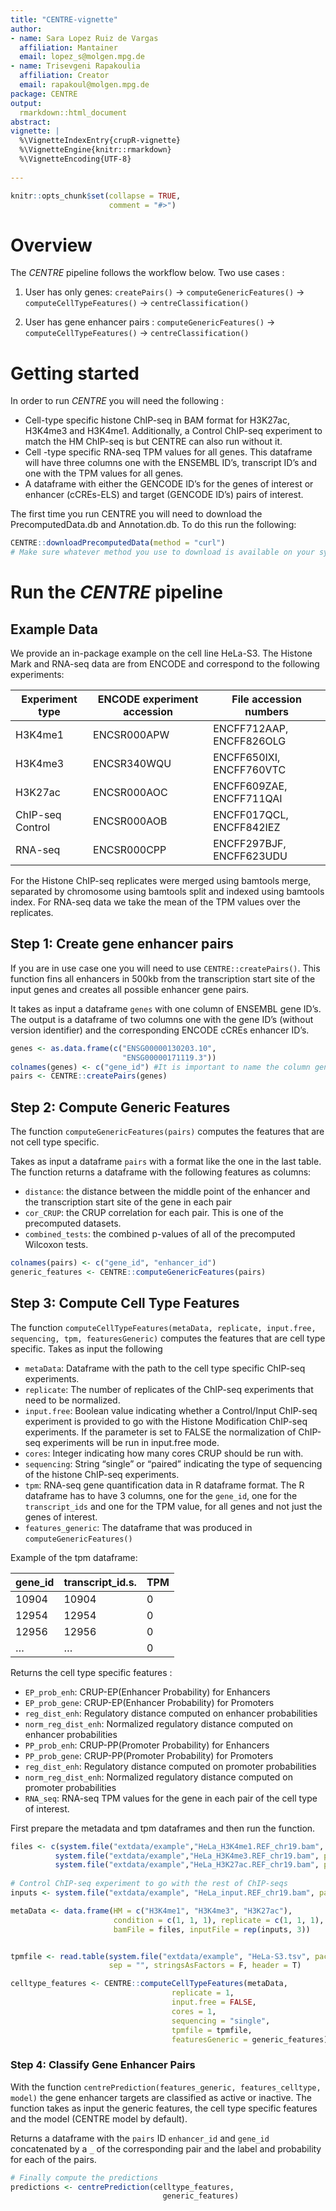 ```yaml
---
title: "CENTRE-vignette"
author: 
- name: Sara Lopez Ruiz de Vargas
  affiliation: Mantainer
  email: lopez_s@molgen.mpg.de
- name: Trisevgeni Rapakoulia
  affiliation: Creator
  email: rapakoul@molgen.mpg.de
package: CENTRE
output: 
  rmarkdown::html_document
abstract: 
vignette: |
  %\VignetteIndexEntry{crupR-vignette}
  %\VignetteEngine{knitr::rmarkdown}
  %\VignetteEncoding{UTF-8}
  
---
```


```r
knitr::opts_chunk$set(collapse = TRUE,
                      comment = "#>")
```

# Overview
The *CENTRE* pipeline follows the workflow below. Two use cases :

1. User has only genes: `createPairs()` -> `computeGenericFeatures()` ->
`computeCellTypeFeatures()` -> `centreClassification()`

2. User has gene enhancer pairs : `computeGenericFeatures()` ->
 `computeCellTypeFeatures()` -> `centreClassification()`
 
# Getting started
In order to run *CENTRE* you will need the following :

- Cell-type specific histone ChIP-seq in BAM format for H3K27ac, H3K4me3 and 
H3K4me1. Additionally, a Control ChIP-seq experiment to match the HM ChIP-seq is
but CENTRE can also run without it.
- Cell -type specific RNA-seq TPM values for all genes. This dataframe will have
three columns one with the ENSEMBL ID's, transcript ID's and one with the TPM 
values for all genes.
- A dataframe with either the GENCODE ID's for the genes of interest or enhancer
(cCREs-ELS) and target (GENCODE ID's) pairs of interest.

The first time you run CENTRE you will need to download the PrecomputedData.db 
and Annotation.db. To do this run the following: 

```r
CENTRE::downloadPrecomputedData(method = "curl")
# Make sure whatever method you use to download is available on your system
```


# Run the *CENTRE* pipeline

## Example Data
We provide an in-package example on the cell line HeLa-S3. The Histone Mark
and RNA-seq data are from ENCODE and correspond to the following experiments:


| Experiment type| ENCODE experiment accession | File accession numbers|
|----------------|-----------------------------|-----------------------|
| H3K4me1        |ENCSR000APW| ENCFF712AAP, ENCFF826OLG|
| H3K4me3        | ENCSR340WQU|ENCFF650IXI, ENCFF760VTC |
| H3K27ac        |ENCSR000AOC | ENCFF609ZAE, ENCFF711QAI |
| ChIP-seq Control| ENCSR000AOB|ENCFF017QCL, ENCFF842IEZ|
| RNA-seq        | ENCSR000CPP |ENCFF297BJF, ENCFF623UDU


For the Histone ChIP-seq replicates were merged using bamtools merge, separated
by chromosome using bamtools split and indexed using bamtools index.
For RNA-seq data we take the mean of the TPM values over 
the replicates. 

## Step 1: Create gene enhancer pairs
If you are in use case one you will need to use `CENTRE::createPairs()`. This
function fins all enhancers in 500kb from the transcription start site of the
input genes and creates all possible enhancer gene pairs.

It takes as input a dataframe `genes` with one column of ENSEMBL gene ID's.
The output is a dataframe of two columns one with the gene ID's (without version
identifier) and the corresponding ENCODE cCREs enhancer ID's.
```r
genes <- as.data.frame(c("ENSG00000130203.10",
                         "ENSG00000171119.3"))
colnames(genes) <- c("gene_id") #It is important to name the column gene_id
pairs <- CENTRE::createPairs(genes)
```

## Step 2: Compute Generic Features
The function `computeGenericFeatures(pairs)` computes the features that are not
cell type specific.

Takes as input a dataframe `pairs` with a format like the one in the last table.
The function returns a dataframe with the following features as columns:

- `distance`: the distance between the middle point of the enhancer and the
transcription start site of the gene in each pair
- `cor_CRUP`: the CRUP correlation for each pair. This is one of the precomputed
datasets.
- `combined_tests`: the combined p-values of all of the precomputed Wilcoxon
tests.

```r
colnames(pairs) <- c("gene_id", "enhancer_id")
generic_features <- CENTRE::computeGenericFeatures(pairs)
```

## Step 3: Compute Cell Type Features
The function `computeCellTypeFeatures(metaData, replicate, input.free, sequencing, tpm, featuresGeneric)` computes the features that are cell type specific.
Takes as input the following

- `metaData`: Dataframe with the path to the cell type specific ChIP-seq
experiments.
- `replicate`: The number of replicates of the ChIP-seq experiments
that need to be normalized.
- `input.free`: Boolean value indicating whether a Control/Input ChIP-seq
experiment is provided to go with the Histone Modification ChIP-seq experiments.
If the parameter is set to FALSE the normalization of ChIP-seq experiments
will be run in input.free mode.
- `cores`: Integer indicating how many cores CRUP should be run with.
- `sequencing`: String "single" or "paired" indicating the type of sequencing of
the histone ChIP-seq experiments.
- `tpm`: RNA-seq gene quantification data in R dataframe format. The R 
dataframe has to have 3 columns, one for the `gene_id`, 
one for the `transcript_ids` and one for the TPM value, for all genes and not
just the genes of interest.
- `features_generic`: The dataframe that was produced in `computeGenericFeatures()`

Example of the tpm dataframe: 

|gene_id | transcript_id.s.| TPM|
|--------|-----------------|----|
|   10904 |           10904|   0|
|   12954|            12954|   0|
|   12956|            12956|   0|
|   ... |            ...|   0|

Returns the cell type specific features : 

- `EP_prob_enh`: CRUP-EP(Enhancer Probability) for Enhancers
- `EP_prob_gene`: CRUP-EP(Enhancer Probability) for Promoters
- `reg_dist_enh`: Regulatory distance computed on enhancer probabilities
- `norm_reg_dist_enh`: Normalized regulatory distance computed on enhancer probabilities
- `PP_prob_enh`: CRUP-PP(Promoter Probability) for Enhancers
- `PP_prob_gene`: CRUP-PP(Promoter Probability) for Promoters
- `reg_dist_enh`: Regulatory distance computed on promoter probabilities
- `norm_reg_dist_enh`: Normalized regulatory distance computed on promoter probabilities
- `RNA_seq`: RNA-seq TPM values for the gene in each pair of the cell type of interest.

First prepare the metadata and tpm dataframes and then run the function.
```r
files <- c(system.file("extdata/example","HeLa_H3K4me1.REF_chr19.bam", package = "CENTRE"),
          system.file("extdata/example","HeLa_H3K4me3.REF_chr19.bam", package = "CENTRE"),
          system.file("extdata/example","HeLa_H3K27ac.REF_chr19.bam", package = "CENTRE"))
          
# Control ChIP-seq experiment to go with the rest of ChIP-seqs
inputs <- system.file("extdata/example", "HeLa_input.REF_chr19.bam", package = "CENTRE")

metaData <- data.frame(HM = c("H3K4me1", "H3K4me3", "H3K27ac"),
                       condition = c(1, 1, 1), replicate = c(1, 1, 1),
                       bamFile = files, inputFile = rep(inputs, 3))


tpmfile <- read.table(system.file("extdata/example", "HeLa-S3.tsv", package = "CENTRE"),
                      sep = "", stringsAsFactors = F, header = T)

celltype_features <- CENTRE::computeCellTypeFeatures(metaData,
                                    replicate = 1,
                                    input.free = FALSE,
                                    cores = 1,
                                    sequencing = "single",
                                    tpmfile = tpmfile,
                                    featuresGeneric = generic_features)

```

### Step 4: Classify Gene Enhancer Pairs

With the function `centrePrediction(features_generic, features_celltype, model)`
the gene enhancer targets are classified as active or inactive.
The function takes as input the generic features, the cell type specific features
and the model (CENTRE model by default).

Returns a dataframe with the `pairs` ID `enhancer_id` and `gene_id` concatenated
by a `_` of the corresponding pair and the label and probability for each of the pairs.

```r
# Finally compute the predictions
predictions <- centrePrediction(celltype_features,
                                  generic_features)
```


